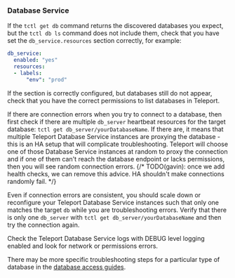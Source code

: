 ### Database Service

If the `tctl get db` command returns the discovered databases you expect, but
the `tctl db ls` command does not include them, check that you have set the 
`db_service.resources` section correctly, for example:

```yaml
db_service:
  enabled: "yes"
  resources:
  - labels:
      "env": "prod"
```

If the section is correctly configured, but databases still do not appear,
check that you have the correct permissions to list databases in Teleport.

If there are connection errors when you try to connect to a database, then
first check if there are multiple `db_server` heartbeat resources for the target
database: `tctl get db_server/yourDatabaseName`.
If there are, it means that multiple Teleport Database Service instances are
proxying the database - this is an HA setup that will complicate
troubleshooting.
Teleport will choose one of those Database Service instances at random to proxy
the connection and if one of them can't reach the database endpoint or lacks 
permissions, then you will see random connection errors.
{/* TODO(gavin): once we add health checks, we can remove this advice. HA shouldn't make connections randomly fail. */}

Even if connection errors are consistent, you should scale down or reconfigure
your Teleport Database Service instances such that only one matches the target `db`
while you are troubleshooting errors.
Verify that there is only one `db_server` with `tctl get db_server/yourDatabaseName`
and then try the connection again.

Check the Teleport Database Service logs with DEBUG level logging enabled and
look for network or permissions errors.

There may be more specific troubleshooting steps for a particular type of
database in the
[database access guides](../../enroll-resources/database-access/database-access.mdx).

